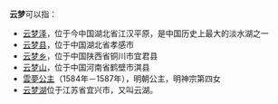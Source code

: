 '''云梦'''可以指：

*[[云梦泽|云梦泽]]，位于今中国湖北省江汉平原，是中国历史上最大的淡水湖之一
*[[云梦县|云梦县]]，位于中国湖北省孝感市
*[[云梦乡|云梦乡]]，位于中国陕西省铜川市宜君县
*[[云梦山|云梦山]]，位于中国河南省鹤壁市淇县
*[[雲夢公主|雲夢公主]]（1584年－1587年），明朝公主，明神宗第四女
*[[云梦湖|云梦湖]]位于江苏省宜兴市，又叫云湖。
{{Disambig|Cat=二字消歧义}}